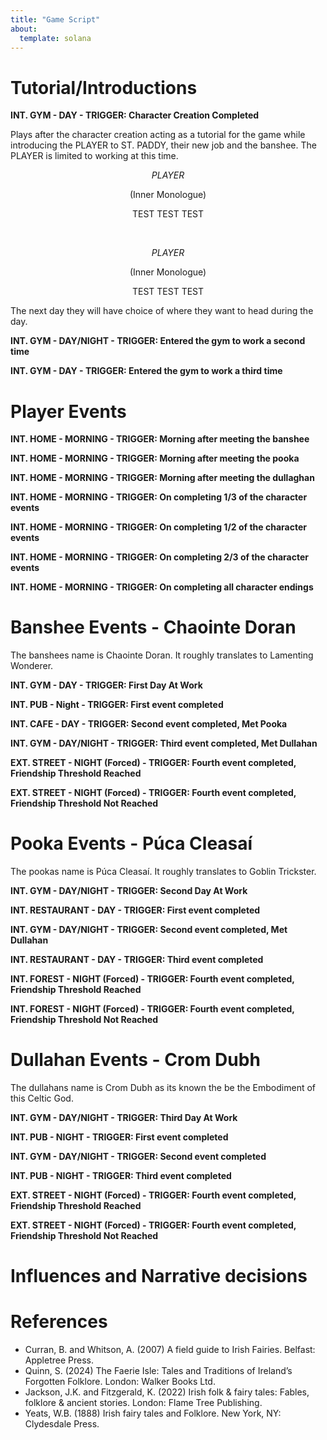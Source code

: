 ```yaml
---
title: "Game Script"
about:
  template: solana
---
```


# Tutorial/Introductions

**INT. GYM - DAY - TRIGGER: Character Creation Completed**

Plays after the character creation acting as a tutorial for the game while introducing the PLAYER to ST. PADDY, their new job and the banshee. The PLAYER is limited to working at this time.

<center>
*PLAYER*

(Inner Monologue)

TEST TEST TEST

</br>

*PLAYER*

(Inner Monologue)

TEST TEST TEST
</center>

The next day they will have choice of where they want to head during the day.

**INT. GYM - DAY/NIGHT - TRIGGER: Entered the gym to work a second time**

**INT. GYM - DAY - TRIGGER: Entered the gym to work a third time**

# Player Events

**INT. HOME - MORNING - TRIGGER: Morning after meeting the banshee**

**INT. HOME - MORNING - TRIGGER: Morning after meeting the pooka**

**INT. HOME - MORNING - TRIGGER: Morning after meeting the dullaghan**

**INT. HOME - MORNING - TRIGGER: On completing 1/3 of the character events**

**INT. HOME - MORNING - TRIGGER: On completing 1/2 of the character events**

**INT. HOME - MORNING - TRIGGER: On completing 2/3 of the character events**

**INT. HOME - MORNING - TRIGGER: On completing all character endings**

# Banshee Events - Chaointe Doran

The banshees name is Chaointe Doran. It roughly translates to Lamenting Wonderer.

**INT. GYM - DAY - TRIGGER: First Day At Work**

**INT. PUB - Night - TRIGGER: First event completed**

**INT. CAFE - DAY - TRIGGER: Second event completed, Met Pooka**

**INT. GYM - DAY/NIGHT - TRIGGER: Third event completed, Met Dullahan**

**EXT. STREET - NIGHT (Forced) - TRIGGER: Fourth event completed, Friendship Threshold Reached**

**EXT. STREET - NIGHT (Forced) - TRIGGER: Fourth event completed, Friendship Threshold Not Reached**

# Pooka Events - Púca Cleasaí

The pookas name is Púca Cleasaí. It roughly translates to Goblin Trickster.

**INT. GYM - DAY/NIGHT - TRIGGER: Second Day At Work**

**INT. RESTAURANT - DAY - TRIGGER: First event completed**

**INT. GYM - DAY/NIGHT - TRIGGER: Second event completed, Met Dullahan**

**INT. RESTAURANT - DAY - TRIGGER: Third event completed**

**INT. FOREST - NIGHT (Forced) - TRIGGER: Fourth event completed, Friendship Threshold Reached**

**INT. FOREST - NIGHT (Forced) - TRIGGER: Fourth event completed, Friendship Threshold Not Reached**

# Dullahan Events - Crom Dubh

The dullahans name is Crom Dubh as its known the be the Embodiment of this Celtic God.

**INT. GYM - DAY/NIGHT - TRIGGER: Third Day At Work**

**INT. PUB - NIGHT - TRIGGER: First event completed**

**INT. GYM - DAY/NIGHT - TRIGGER: Second event completed**

**INT. PUB - NIGHT - TRIGGER: Third event completed**

**EXT. STREET - NIGHT (Forced) - TRIGGER: Fourth event completed, Friendship Threshold Reached**

**EXT. STREET - NIGHT (Forced) - TRIGGER: Fourth event completed, Friendship Threshold Not Reached**

# Influences and Narrative decisions

# References
- Curran, B. and Whitson, A. (2007) A field guide to Irish Fairies. Belfast: Appletree Press.
- Quinn, S. (2024) The Faerie Isle: Tales and Traditions of Ireland’s Forgotten Folklore. London: Walker Books Ltd.
- Jackson, J.K. and Fitzgerald, K. (2022) Irish folk & fairy tales: Fables, folklore & ancient stories. London: Flame Tree Publishing.
- Yeats, W.B. (1888) Irish fairy tales and Folklore. New York, NY: Clydesdale Press.

